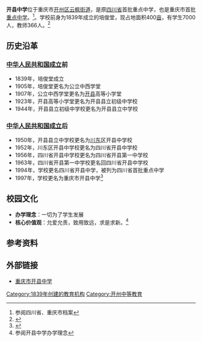 {{Infobox School
| name        = 开县中学
| other_name    = 
| image       =
| motto       = 
| established  =  1839年
| type        = [[公立|公立]]中学
| religion    = 
| affiliation =
| district    = {{CHN}}[[重庆市|重庆市]]开州区
| grades      = 
| president   =  许少苑
| principal   = 
| dean        = 
| college     = 
| area        = 118,000[[平方米|平方米]]
| sc          =
| cs          =
| faculty     = 
| staff       = 
| students    = 7,000人
| athletics   = 366人
| conference  = 
| colors      = 
| mascot      = 
| magazine    = 
| free_label  = 
| free_text   = 
| free_label2 = 
| free_text2  = 
| free_label3 = 
| free_text3  = 
| address     = [[重庆市|重庆市]][[开州区|开州区]][[云枫街道|云枫街道]]开州大道（西）138号
| website     = http://www.cqskxzx.com/Index.asp
}}

'''开县中学'''位于重庆市[[开州区|开州区]][[云枫街道|云枫街道]]，是原[[四川省|四川省]]首批重点中学，也是重庆市首批[[重点中学|重点中学]]。<ref>参阅四川省、重庆市档案</ref>。学校前身为1839年成立的培俊堂，现占地面积400[[亩|亩]]，有学生7000人，教师366人。<ref>{{cite web |url=http://www.cqskxzx.com/xzkk/ShowArticle.asp?ArticleID=109 |title=奋进中的开县中学 |date=2012-03-20 |accessdate=2016-08-11 |publisher=开县中学 |archive-url=https://web.archive.org/web/20160505095345/http://www.cqskxzx.com/xzkk/ShowArticle.asp?ArticleID=109 |archive-date=2016-05-05 |dead-url=yes }}</ref>

== 历史沿革 ==
=== [[中华人民共和国成立|中华人民共和国成立]]前 ===
*1839年，培俊堂成立
*1905年，培俊堂更名为公立中西学堂
*1907年，公立中西学堂更名为[[开县|开县]]高等小学堂
*1923年，开县高等小学堂更名为开县县立初级中学校
*1944年，开县县立初级中学校更名为开县县立中学校
=== [[中华人民共和国成立|中华人民共和国成立]]后 ===
*1950年，开县县立中学校更名为[[川东|川东]]区开县中学校
*1952年，川东区开县中学校更名为四川省开县中学校
*1956年，四川省开县中学校更名为四川省开县第一中学校
*1963年，四川省开县第一中学校更名回四川省开县中学校
*1994年，学校更名四川省开县中学，被列为四川省首批重点中学
*1997年，学校更名为重庆市开县中学<ref>{{cite web |url=http://www.cqskxzx.com/xzkk/ShowArticle.asp?ArticleID=118 |title=校史沿革 |accessdate=2016-08-11 |publisher=开县中学 |archive-url=https://web.archive.org/web/20160505072756/http://www.cqskxzx.com/xzkk/ShowArticle.asp?ArticleID=118 |archive-date=2016-05-05 |dead-url=yes }}</ref>

== 校园文化 ==
*'''办学理念'''：一切为了学生发展
*'''核心价值观'''：允爱允责，致用致远，求是求新。<ref>参阅开县中学办学理念</ref>

== 参考资料 ==
{{reflist}}

== 外部链接 ==
*[https://web.archive.org/web/20160505065309/http://www.cqskxzx.com/Index.asp 重庆市开县中学]

{{Authority control}}
[[Category:1839年创建的教育机构|Category:1839年创建的教育机构]]
[[Category:开州中等教育|Category:开州中等教育]]